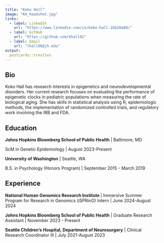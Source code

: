 ```yaml
---
title: "Koko Hall"
image: "KH_headshot.jpg"
links:
  - label: LinkedIn
    url: "https://www.linkedin.com/in/koko-hall-1bb20a80/"
  - label: GitHub
    url: "https://github.com/khall02"
  - label: Email
    url: "lhall66@jh.edu"
output:
  postcards::trestles
---
```

 
## Bio

Koko Hall has research interests in epigenetics and neurodevelopmental disorders. Her current research focuses on evaluating the performance of epigenetic clocks in pediatric populations when measuring the rate of biological aging. She has skills in statistical analysis using R, epidemiologic methods, the implementation of randomized controlled trials, and regulatory work involving the IRB and FDA.



## Education

**Johns Hopkins Bloomberg School of Public Health** | Baltimore, MD

ScM in Genetic Epidemiology | August 2023-Present 

**University of Washington** | Seattle, WA

B.S. in Psychology (Honors Program) | September 2015 - March 2019



## Experience

**National Human Genomics Research Institute ** | Immersive Summer Program for Research in Genomics (iSPRinG) Intern | June 2024-August 2024


**Johns Hopkins Bloomberg School of Public Health** | Graduate Research Assistant | November 2023 - Present

**Seattle Children's Hospital, Department of Neurosurgery** | Clinical Research Coordinator III | July 2021-August 2023 
